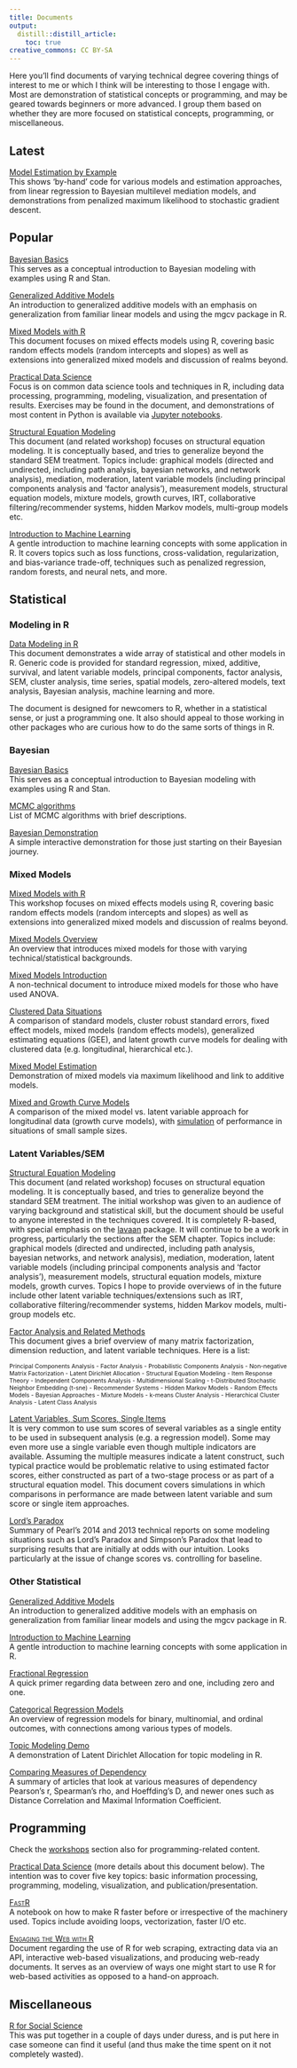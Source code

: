```yaml
---
title: Documents
output:
  distill::distill_article:
    toc: true
creative_commons: CC BY-SA
---
```



Here you'll find documents of varying technical degree covering things of interest to me or which I think will be interesting to those I engage with.  Most are demonstration of statistical concepts or programming, and may be geared towards beginners or more advanced.  I group them based on whether they are more focused on statistical concepts, programming, or miscellaneous.


## Latest

<span itemscope itemtype ="http://schema.org/TechArticle">
[<span itemprop="name keywords">Model Estimation by Example</span>](../models-by-example/)     
<span itemprop="description">This shows 'by-hand' code for various models and estimation approaches, from <span itemprop="keywords">linear regression</span> to <span itemprop="keywords">Bayesian multilevel mediation models</span>, and demonstrations from <span itemprop="keywords">penalized maximum likelihood</span> to <span itemprop="keywords">stochastic gradient descent</span>.
</span>
</span>


## Popular


<span itemscope itemtype ="http://schema.org/TechArticle">
[<span itemprop="name keywords">Bayesian Basics</span>](../bayesian-basics/)     
<span itemprop="description">This serves as a conceptual introduction to <span itemprop="keywords">Bayesian</span> modeling with examples using <span itemprop="keywords">R</span> and <span itemprop="keywords">Stan</span>.
</span>
</span>

<span itemscope itemtype ="http://schema.org/TechArticle">
[<span itemprop="name keywords">Generalized Additive Models</span>](../generalized-additive-models/)     
<span itemprop="description">An introduction to <span itemprop="keywords">generalized additive models</span> with an emphasis on generalization from familiar linear models and using the <span itemprop="keywords">mgcv</span> package in <span itemprop="keywords">R</span>.
</span> 
</span>


<span itemscope itemtype ="http://schema.org/TechArticle">
[<span itemprop="name">Mixed Models with R</span>](../mixed-models-with-R/)  
This document focuses on <span itemprop="keywords">mixed effects models using R</span>, covering basic <span itemprop="keywords">random effects</span> models (<span itemprop="keywords">random intercepts and slopes</span>) as well as extensions into <span itemprop="keywords">generalized mixed models</span> and discussion of realms beyond.
</span>

<span itemscope itemtype ="http://schema.org/TechArticle">
[<span itemprop="name">Practical Data Science</span>](../data-processing-and-visualization/)     
Focus is on common <span itemprop="keywords">data science</span>  tools and techniques in R, including data processing, programming, modeling, visualization, and presentation of results. Exercises may be found in the document, and demonstrations of most content in Python is available via [Jupyter notebooks](https://github.com/m-clark/data-processing-and-visualization/tree/master/jupyter_notebooks).
</span>


<span itemscope itemtype ="http://schema.org/TechArticle">
[<span itemprop="name keywords">Structural Equation Modeling</span>](../sem/)   
<span itemprop="description">This document (and related workshop) focuses on <span itemprop="keywords">structural equation modeling</span>.  It is conceptually based, and tries to generalize beyond the standard SEM treatment. Topics include: <span itemprop="keywords">graphical</span> models (<span itemprop="keywords">directed</span> and <span itemprop="keywords">undirected</span>, including <span itemprop="keywords">path analysis</span>, <span itemprop="keywords">bayesian networks</span>, and <span itemprop="keywords">network analysis</span>), <span itemprop="keywords">mediation</span>, <span itemprop="keywords">moderation</span>, <span itemprop="keywords">latent variable</span> models (including <span itemprop="keywords">principal components</span> analysis and '<span itemprop="keywords">factor analysis</span>'), <span itemprop="keywords">measurement</span> models, <span itemprop="keywords">structural equation models</span>, <span itemprop="keywords">mixture models</span>, <span itemprop="keywords">growth curves</span>, <span itemprop="keywords">IRT</span>, <span itemprop="keywords">collaborative filtering</span>/<span itemprop="keywords">recommender systems</span>, <span itemprop="keywords">hidden Markov models</span>, <span itemprop="keywords">multi-group models</span> etc.
</span>
</span>


<span itemscope itemtype ="http://schema.org/TechArticle">
[<span itemprop="name keywords">Introduction to Machine Learning</span>](../introduction-to-machine-learning/)     
<span itemprop="description">A gentle introduction to <span itemprop="keywords">machine learning</span> concepts with some application in <span itemprop="keywords">R</span>.  It covers topics such as <span itemprop="keywords">loss functions</span>, <span itemprop="keywords">cross-validation</span>, <span itemprop="keywords">regularization</span>, and <span itemprop="keywords">bias-variance trade-off</span>, techniques such as <span itemprop="keywords">penalized regression</span>, <span itemprop="keywords">random forests</span>, and <span itemprop="keywords">neural nets</span>, and more.
</span>
</span>

## Statistical

### Modeling in R

<span itemscope itemtype ="http://schema.org/TechArticle">
[<span itemprop="name keywords">Data Modeling in R</span>](../R-models/)     
<span itemprop="description">This document demonstrates a wide array of <span itemprop="keywords">statistical</span> and other <span itemprop="keywords">models</span> in <span itemprop="keywords">R</span>.  Generic code is provided for standard <span itemprop="keywords">regression</span>, <span itemprop="keywords">mixed</span>, <span itemprop="keywords">additive</span>, <span itemprop="keywords">survival</span>, and <span itemprop="keywords">latent variable</span> models, <span itemprop="keywords">principal components</span>, <span itemprop="keywords">factor analysis</span>, <span itemprop="keywords">SEM</span>, <span itemprop="keywords">cluster analysis</span>, <span itemprop="keywords">time series</span>, <span itemprop="keywords">spatial models</span>, <span itemprop="keywords">zero-altered models</span>, <span itemprop="keywords">text analysis</span>, <span itemprop="keywords">Bayesian analysis</span>, <span itemprop="keywords">machine learning</span> and more.
</span>

<span itemprop="description">The document is designed for newcomers to R, whether in a statistical sense, or just a programming one.  It also should appeal to those working in other packages who are curious how to do the same sorts of things in R.</span>

### Bayesian

<span itemscope itemtype ="http://schema.org/TechArticle">
[<span itemprop="name keywords">Bayesian Basics</span>](../bayesian-basics/)     
<span itemprop="description">This serves as a conceptual introduction to <span itemprop="keywords">Bayesian</span> modeling with examples using <span itemprop="keywords">R</span> and <span itemprop="keywords">Stan</span>.
</span>
</span>

<span itemscope itemtype ="http://schema.org/TechArticle">
[<span itemprop="name keywords">MCMC algorithms</span>](../docs/ld_mcmc/)     
<span itemprop="description">List of MCMC algorithms with brief descriptions.
</span>
</span>

<span itemscope itemtype ="http://schema.org/TechArticle">
[<span itemprop="name">Bayesian Demonstration</span>](http://micl.shinyapps.io/prior2post/)     
<span itemprop="description">A simple interactive demonstration for those just starting on their <span itemprop="keywords">Bayesian</span> journey.
</span>
</span>


### Mixed Models

<span itemscope itemtype ="http://schema.org/TechArticle">
[<span itemprop="name">Mixed Models with R</span>](../mixed-models-with-R/)  
This workshop focuses on <span itemprop="keywords">mixed effects models using R</span>, covering basic <span itemprop="keywords">random effects</span> models (<span itemprop="keywords">random intercepts and slopes</span>) as well as extensions into <span itemprop="keywords">generalized mixed models</span> and discussion of realms beyond.
</span>

<span itemscope itemtype ="http://schema.org/TechArticle">
[<span itemprop="name keywords">Mixed Models Overview</span>](../docs/mixedModels/mixedModels.html)  
<span itemprop="description">An overview that introduces <span itemprop="keywords">mixed models</span> for those with varying technical/statistical backgrounds.
</span>
</span>

<span itemscope itemtype ="http://schema.org/TechArticle">
[<span itemprop="name keywords">Mixed Models Introduction</span>](../docs/mixedModels/anovamixed.html)  
<span itemprop="description">A non-technical document to introduce <span itemprop="keywords">mixed models</span> for those who have used ANOVA.
</span>
</span>

<span itemscope itemtype ="http://schema.org/TechArticle">
[<span itemprop="name keywords">Clustered Data Situations</span>](../clustered-data/)  
<span itemprop="description">A comparison of standard models, <span itemprop="keywords">cluster robust standard errors</span>, <span itemprop="keywords">fixed effect models</span>,  <span itemprop="keywords">mixed models (random effects models)</span>, <span itemprop="keywords">generalized estimating equations (GEE)</span>, and <span itemprop="keywords">latent growth curve models</span> for dealing with clustered data (e.g. <span itemprop="keywords">longitudinal</span>, <span itemprop="keywords">hierarchical</span> etc.).
</span>
</span>

<span itemscope itemtype ="http://schema.org/TechArticle">
[<span itemprop="name keywords">Mixed Model Estimation</span>](../docs/mixedModels/mixedModelML.html)  
<span itemprop="description">Demonstration of <span itemprop="keywords">mixed models</span> via <span itemprop="keywords">maximum likelihood</span> and link to <span itemprop="keywords">additive models</span>.</span>
</span>

<span itemscope itemtype ="http://schema.org/TechArticle">
[<span itemprop="name keywords">Mixed and Growth Curve Models</span>](../mixed-growth-comparison/)  
<span itemprop="description">A comparison of the <span itemprop="keywords">mixed model</span> vs. <span itemprop="keywords">latent variable</span> approach for <span itemprop="keywords">longitudinal data</span> (<span itemprop="keywords">growth curve models</span>), with [simulation](../docs/mixedModels/growth_vs_mixed_sim.html) of performance in situations of small sample sizes.</span>
</span>




### Latent Variables/SEM

<span itemscope itemtype ="http://schema.org/TechArticle">
[<span itemprop="name keywords">Structural Equation Modeling</span>](../sem/)   
<span itemprop="description">This document (and related workshop) focuses on <span itemprop="keywords">structural equation modeling</span>.  It is conceptually based, and tries to generalize beyond the standard SEM treatment. The initial workshop was given to an audience of varying background and statistical skill, but the document should be useful to anyone interested in the techniques covered. It is completely R-based, with special emphasis on the [<span itemprop="keywords">lavaan</span>](http://lavaan.ugent.be/) package. It will continue to be a work in progress, particularly the sections after the <span itemprop="keywords">SEM</span> chapter.  Topics include: <span itemprop="keywords">graphical</span> models (<span itemprop="keywords">directed</span> and <span itemprop="keywords">undirected</span>, including <span itemprop="keywords">path analysis</span>, <span itemprop="keywords">bayesian networks</span>, and <span itemprop="keywords">network analysis</span>), <span itemprop="keywords">mediation</span>, <span itemprop="keywords">moderation</span>, <span itemprop="keywords">latent variable</span> models (including <span itemprop="keywords">principal components</span> analysis and '<span itemprop="keywords">factor analysis</span>'), <span itemprop="keywords">measurement</span> models, <span itemprop="keywords">structural equation models</span>, <span itemprop="keywords">mixture models</span>, <span itemprop="keywords">growth curves</span>.  Topics I hope to provide overviews of in the future include other latent variable techniques/extensions such as <span itemprop="keywords">IRT</span>, <span itemprop="keywords">collaborative filtering</span>/<span itemprop="keywords">recommender systems</span>, <span itemprop="keywords">hidden Markov models</span>, <span itemprop="keywords">multi-group models</span> etc.
</span>
</span>

<span itemscope itemtype ="http://schema.org/TechArticle">
[<span itemprop="name keywords">Factor Analysis</span> and Related Methods](../docs/FA_notes.html)   
<span itemprop="description">This document gives a brief overview of many <span itemprop="keywords">matrix factorization</span>, <span itemprop="keywords">dimension reduction</span>, and <span itemprop="keywords">latent variable</span> techniques. Here is a list:
</span>
</span>

<div class="" style="font-size:75%">

Principal Components Analysis - Factor Analysis - Probabilistic Components Analysis - Non-negative Matrix Factorization - Latent Dirichlet Allocation - Structural Equation Modeling - Item Response Theory - Independent Components Analysis - Multidimensional Scaling - t-Distributed Stochastic Neighbor Embedding (t-sne) - Recommender Systems - Hidden Markov Models - Random Effects Models - Bayesian Approaches - Mixture Models - k-means Cluster Analysis - Hierarchical Cluster Analysis - Latent Class Analysis 

</div>


<span itemscope itemtype ="http://schema.org/TechArticle">
[<span itemprop="name keywords">Latent Variables</span>, <span itemprop="name keywords">Sum Scores</span>, Single Items](../docs/lv_sim.html)   
<span itemprop="description">It is very common to use sum scores of several variables as a single entity to be used in subsequent analysis (e.g. a regression model).  Some may even more use a single variable even though multiple indicators are available. Assuming the multiple measures indicate a latent construct, such typical practice would be problematic relative to using estimated <span itemprop="name keywords">factor scores</span>, either constructed as part of a two-stage process or as part of a <span itemprop="name keywords">structural equation model</span>.  This document covers simulations in which comparisons in performance are made between latent variable and sum score or single item approaches.
</span>
</span>

<span itemscope itemtype ="http://schema.org/ScholarlyArticle http://schema.org/TechArticle">
[Lord's Paradox](../docs/lord/index.html)     
<span itemprop="description">Summary of <span itemprop="keywords">Pearl</span>’s 2014 and 2013 technical reports on some modeling situations such as <span itemprop="keywords">Lord's Paradox and Simpson's Paradox</span> that lead to surprising results that are initially at odds with our intuition.  Looks particularly at the issue of change scores vs. controlling for baseline.
</span>
</span>


### Other Statistical

<span itemscope itemtype ="http://schema.org/TechArticle">
[<span itemprop="name keywords">Generalized Additive Models</span>](../generalized-additive-models/)     
<span itemprop="description">An introduction to <span itemprop="keywords">generalized additive models</span> with an emphasis on generalization from familiar linear models and using the <span itemprop="keywords">mgcv</span> package in <span itemprop="keywords">R</span>.
</span> 
</span>

<span itemscope itemtype ="http://schema.org/TechArticle">
[<span itemprop="name keywords">Introduction to Machine Learning</span>](../introduction-to-machine-learning/)     
<span itemprop="description">A gentle introduction to <span itemprop="keywords">machine learning</span> concepts with some application in <span itemprop="keywords">R</span>.
</span>
</span>

<span itemscope itemtype ="http://schema.org/TechArticle">
[<span itemprop="name keywords">Fractional Regression</span>](../posts/2019-08-20-fractional-regression/)   
<span itemprop="description">A quick primer regarding data between zero and one, including zero and one</span>.
</span>
</span>

<span itemscope itemtype ="http://schema.org/TechArticle">
[<span itemprop="name keywords">Categorical Regression Models</span>](../docs/logregmodels.html)     
<span itemprop="description">An overview of regression models for <span itemprop="keywords">binary, multinomial, and ordinal outcomes</span>, with connections among various types of models.
</span>
</span>

<span itemscope itemtype ="http://schema.org/TechArticle">
[<span itemprop="name keywords">Topic Modeling Demo</span>](../docs/topic_models/topic-model-demo.html)     
<span itemprop="description">A demonstration of <span itemprop="keywords">Latent Dirichlet Allocation</span> for <span itemprop="keywords">topic modeling</span> in <span itemprop="keywords">R</span>.
</span>
</span>

<span itemscope itemtype ="http://schema.org/TechArticle">
[<span itemprop="name">Comparing Measures of Dependency</span>](../docs/CorrelationComparison.pdf)     
<span itemprop="description">A summary of articles that look at various measures of dependency <span itemprop="keywords">Pearson's r</span>, <span itemprop="keywords">Spearman's rho</span>, and <span itemprop="keywords">Hoeffding's D</span>, and newer ones such as <span itemprop="keywords">Distance Correlation</span> and <span itemprop="keywords">Maximal Information Coefficient</span>.</span>
</span>




## Programming

Check the [workshops](workshops.html) section also for programming-related content.


[Practical Data Science](../data-processing-and-visualization/) (more details about this document below). The intention was to cover five key topics: basic information processing, programming, modeling, visualization, and publication/presentation.

<span itemscope itemtype ="http://schema.org/TechArticle">
[<span itemprop="name keywords" style="font-variant:small-caps;">FastR</span>](../docs/fastr.html)     
<span itemprop="description">A notebook on how to <span itemprop="keywords">make R faster</span> before or irrespective of the machinery used. Topics include <span itemprop="keywords">avoiding loops</span>, <span itemprop="keywords">vectorization</span>, faster <span itemprop="keywords">I/O</span> etc.
</span>
</span>

<span itemscope itemtype ="http://schema.org/TechArticle">
[<span itemprop="name keywords" style="font-variant:small-caps;">Engaging the Web with R</span>](../webR/)     
<span itemprop="description">Document regarding the use of R for <span itemprop="keywords">web scraping</span>, extracting data via an <span itemprop="keywords">API</span>, <span itemprop="keywords">interactive</span> web-based <span itemprop="keywords">visualizations</span>, and producing <span itemprop="keywords">web-ready documents</span>.  It serves as an overview of ways one might start to use R for web-based activities as opposed to a hand-on approach.
</span>
</span>



## Miscellaneous

<span itemscope itemtype ="http://schema.org/TechArticle">
[<span itemprop="name">R for Social Science</span>](../docs/RSocialScience.pdf)   
<span itemprop="description">This was put together in a couple of days under duress, and is put here in case someone can find it useful (and thus make the time spent on it not completely wasted).
</span>
</span>
